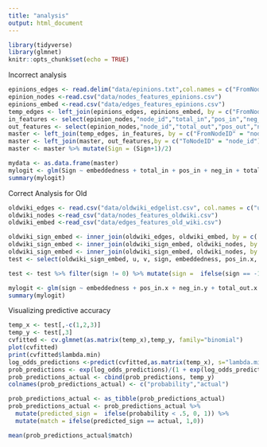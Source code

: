 ```yaml
---
title: "analysis"
output: html_document
---
```


```r
library(tidyverse)
library(glmnet)
knitr::opts_chunk$set(echo = TRUE)
```

Incorrect analysis

```r
epinions_edges <- read.delim("data/epinions.txt",col.names = c("FromNodeID","ToNodeID","Sign"))
epinion_nodes <-read.csv("data/nodes_features_epinions.csv")
epinions_embed <-read.csv("data/edges_features_epinions.csv")
temp_edges <- left_join(epinions_edges, epinions_embed, by = c("FromNodeID" = "u", "ToNodeID" = "v"))
in_features <- select(epinion_nodes,"node_id","total_in","pos_in","neg_in")
out_features <- select(epinion_nodes,"node_id","total_out","pos_out","neg_out")
master <- left_join(temp_edges, in_features, by = c("FromNodeID" = "node_id"))
master <- left_join(master, out_features,by = c("ToNodeID" = "node_id"))
master <- master %>% mutate(Sign = (Sign+1)/2)

mydata <- as.data.frame(master)
mylogit <- glm(Sign ~ embeddedness + total_in + pos_in + neg_in + total_out + pos_out + neg_out, data = mydata, family = "binomial")
summary(mylogit)
```

Correct Analysis for Old

```r
oldwiki_edges <- read.csv("data/oldwiki_edgelist.csv", col.names = c("u", "v", "sign"))
oldwiki_nodes <-read_csv("data/nodes_features_oldwiki.csv")
oldwiki_embed <-read_csv("data/edges_features_old_wiki.csv")

oldwiki_sign_embed <- inner_join(oldwiki_edges, oldwiki_embed, by = c('u'='u', 'v' = 'v'))
oldwiki_sign_embed <- inner_join(oldwiki_sign_embed, oldwiki_nodes, by = c('u' = 'node_id'))
oldwiki_sign_embed <- inner_join(oldwiki_sign_embed, oldwiki_nodes, by = c('v' = 'node_id'))
test <- select(oldwiki_sign_embed, u, v, sign, embeddedness, pos_in.x, neg_in.y, total_out.x, total_in.y, pos_out.x, neg_out.y)

test <- test %>% filter(sign != 0) %>% mutate(sign =  ifelse(sign == -1, 0, 1))

mylogit <- glm(sign ~ embeddedness + pos_in.x + neg_in.y + total_out.x + total_in.y + pos_out.x + neg_out.y, data = test, family = "binomial")
summary(mylogit)
```

Visualizing predictive accuracy

```r
temp_x <- test[,-c(1,2,3)]
temp_y <- test[,3]
cvfitted <- cv.glmnet(as.matrix(temp_x),temp_y, family="binomial")
plot(cvfitted)
print(cvfitted$lambda.min)
log_odds_predictions <-predict(cvfitted,as.matrix(temp_x), s="lambda.min")
prob_predictions <- exp(log_odds_predictions)/(1 + exp(log_odds_predictions))
prob_predictions_actual <- cbind(prob_predictions, temp_y)
colnames(prob_predictions_actual) <- c("probability","actual")

prob_predictions_actual <- as_tibble(prob_predictions_actual)
prob_predictions_actual <- prob_predictions_actual %>%
  mutate(predicted_sign =  ifelse(probability < .5, 0, 1)) %>%
  mutate(match = ifelse(predicted_sign == actual, 1,0))

mean(prob_predictions_actual$match)
```
